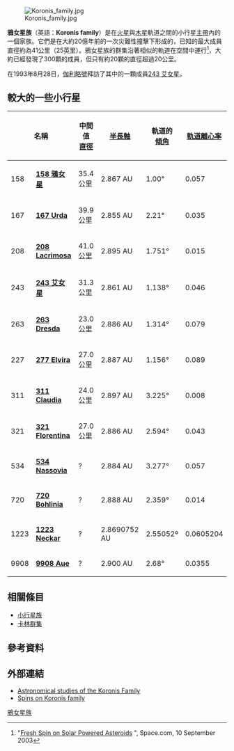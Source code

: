 [[File:Koronis_family.jpg|right]]

'''鴉女星族'''（英語：'''Koronis family'''）是在[[火星|火星]]與[[木星|木星]]軌道之間的小行星[[小行星帶|主帶]]內的一個家族。它們是在大約20億年前的一次災難性撞擊下形成的，已知的最大成員直徑約為41公里（25英里）。鴉女星族的群集沿著相似的軌道在空間中運行<ref>"[http://www.space.com/scienceastronomy/asteroid_spin_030910.html Fresh Spin on Solar Powered Asteroids] {{Wayback|url=http://www.space.com/scienceastronomy/asteroid_spin_030910.html |date=20031206073659 }}", Space.com, 10 September 2003</ref>，大約已經發現了300顆的成員，但只有約20顆的直徑超過20公里。

在1993年8月28日，[[伽利略號|伽利略號]]拜訪了其中的一顆成員[[小行星243|243 艾女星]]。

== 較大的一些小行星 ==
{| class="wikitable"
|- style="text-align:center"
! colspan=2 width="150" | 名稱
! 中間值<br>[[直徑|直徑]]
! [[半長軸|半長軸]]
! 軌道的<br>[[傾角|傾角]]
! [[軌道離心率|軌道離心率]]
!  發現的 
|- style="text-align:center"
| 158
| '''[[小行星158|158 鴉女星]]'''
| 35.4公里
| 2.867 AU
| 1.00°
| 0.057
| 1876
|- style="text-align:center"
| 167
| '''[[小行星167|167 Urda]]'''
| 39.9公里
| 2.855 AU
| 2.21°
| 0.035
| 1876
|- style="text-align:center"
| 208
| '''[[小行星208|208 Lacrimosa]]'''
| 41.0公里
| 2.895 AU
| 1.751°
| 0.015
| 1879
|- style="text-align:center"
| 243
| '''[[小行星243|243 艾女星]]'''
| 31.3公里
| 2.861 AU
| 1.138°
| 0.046
| 1884
|- style="text-align:center"
| 263
| '''[[小行星263|263 Dresda]]'''
| 23.0公里
| 2.886 AU
| 1.314°
| 0.079
| 1886
|- style="text-align:center"
| 227
| '''[[小行星277|277 Elvira]]'''
| 27.0公里
| 2.887 AU
| 1.156°
| 0.089
| 1888
|- style="text-align:center"
| 311
| '''[[小行星311|311 Claudia]]'''
| 24.0公里
| 2.897 AU
| 3.225°
| 0.008
| 1891
|- style="text-align:center"
| 321
| '''[[小行星321|321 Florentina]]'''
| 27.0公里
| 2.886 AU
| 2.594°
| 0.043
| 1891
|- style="text-align:center"
| 534
| '''[[小行星534|534 Nassovia]]'''
| ?
| 2.884 AU
| 3.277°
| 0.057
| 1904
|- style="text-align:center"
| 720
| '''[[小行星720|720 Bohlinia]]'''
| ?
| 2.888 AU
| 2.359°
| 0.014
| 1911
|- style="text-align:center"
| 1223
| '''[[小行星1223|1223 Neckar]]'''
| ?
| 2.8690752 AU
| 2.55052º
| 0.0605204
| 1931
|- style="text-align:center"
| 9908
| '''[[小行星9908|9908 Aue]]'''
| ?
| 2.900 AU
| 2.68°
| 0.0355
| 1971
|}

== 相關條目 ==
*[[小行星族|小行星族]]
*[[卡林群集|卡林群集]]

== 參考資料 ==
{{reflist}}

== 外部連結 ==
*[http://www.koronisfamily.com/ Astronomical studies of the Koronis Family] {{Wayback|url=http://www.koronisfamily.com/ |date=20201025141040 }}
*[http://solarsystem.nasa.gov/scitech/display.cfm?ST_ID=21 Spins on Koronis family] {{Wayback|url=http://solarsystem.nasa.gov/scitech/display.cfm?ST_ID=21 |date=20151105190530 }}

[[Category:小行星族|鴉女星族]]